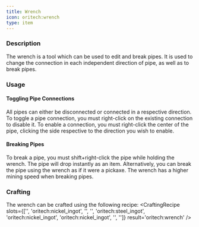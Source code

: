 ```yaml
---
title: Wrench
icon: oritech:wrench
type: item
---
```


### Description
The wrench is a tool which can be used to edit and break pipes. It is used to change the connection in each independent direction of pipe, as well as to break pipes.

### Usage
#### Toggling Pipe Connections
All pipes can either be disconnected or connected in a respective direction. To toggle a pipe connection,
you must right-click on the existing connection to disable it. To enable a connection, you must right-click the center of the pipe,
clicking the side respective to the direction you wish to enable.

#### Breaking Pipes
To break a pipe, you must shift+right-click the pipe while holding the wrench. The pipe will drop instantly as an item.
Alternatively, you can break the pipe using the wrench as if it were a pickaxe. The wrench has a higher mining speed when breaking pipes.

### Crafting
The wrench can be crafted using the following recipe:
<CraftingRecipe
    slots={['', 'oritech:nickel_ingot', '', '', 'oritech:steel_ingot', 'oritech:nickel_ingot', 'oritech:nickel_ingot', '', '']}
    result='oritech:wrench'
/>


